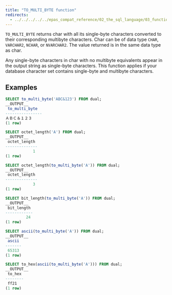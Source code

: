 ```yaml
---
title: "TO_MULTI_BYTE function"
redirects:
  - ../../../../../epas_compat_reference/02_the_sql_language/03_functions_and_operators/to_multi_byte #generated for docs/epas/reorg-role-use-case-mode
---
```


`TO_MULTI_BYTE` returns char with all its single-byte characters converted to their corresponding multibyte characters. Char can be of data type `CHAR`, `VARCHAR2`, `NCHAR`, or `NVARCHAR2`. The value returned is in the same data type as char.

Any single-byte characters in char with no multibyte equivalents appear in the output string as single-byte characters. This function applies if your database character set contains single-byte and multibyte characters.

## Examples

```sql
SELECT to_multi_byte('ABC&123') FROM dual;
__OUTPUT__
 to_multi_byte  
----------------
ＡＢＣ＆１２３
(1 row)
```

```sql
SELECT octet_length('A') FROM dual;
__OUTPUT__
 octet_length 
--------------
            1
(1 row)
```

```sql
SELECT octet_length(to_multi_byte('A')) FROM dual;
__OUTPUT__
 octet_length 
--------------
            3
(1 row)
```

```sql
SELECT bit_length(to_multi_byte('A')) FROM dual;
__OUTPUT__
 bit_length 
------------
         24
(1 row)
```

```sql
SELECT ascii(to_multi_byte('A')) FROM dual;
__OUTPUT__
 ascii 
-------
 65313
(1 row)
```

```sql
SELECT to_hex(ascii(to_multi_byte('A'))) FROM dual;
__OUTPUT__
 to_hex 
--------
 ff21
(1 row)
```